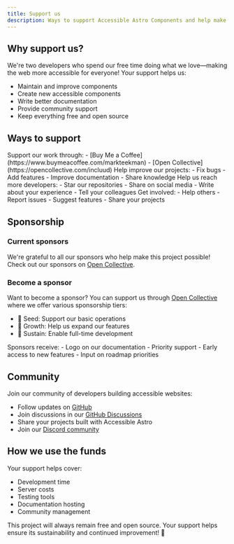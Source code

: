 ```yaml
---
title: Support us
description: Ways to support Accessible Astro Components and help make the web more accessible for everyone.
---
```



## Why support us?

We're two developers who spend our free time doing what we love—making the web more accessible for everyone! Your support helps us:
- Maintain and improve components
- Create new accessible components
- Write better documentation
- Provide community support
- Keep everything free and open source

## Ways to support

<CardGrid stagger>
  <Card title="Financial support" icon="rocket">
    Support our work through:
    - [Buy Me a Coffee](https://www.buymeacoffee.com/markteekman)
    - [Open Collective](https://opencollective.com/incluud)
  </Card>
  
  <Card title="Contribute code" icon="github">
    Help improve our projects:
    - Fix bugs
    - Add features
    - Improve documentation
    - Share knowledge
  </Card>

  <Card title="Spread the word" icon="megaphone">
    Help us reach more developers:
    - Star our repositories
    - Share on social media
    - Write about your experience
    - Tell your colleagues
  </Card>

  <Card title="Join the community" icon="discord">
    Get involved:
    - Help others
    - Report issues
    - Suggest features
    - Share your projects
  </Card>
</CardGrid>

## Sponsorship

### Current sponsors

We're grateful to all our sponsors who help make this project possible! Check out our sponsors on [Open Collective](https://opencollective.com/incluud).

### Become a sponsor

Want to become a sponsor? You can support us through [Open Collective](https://opencollective.com/incluud) where we offer various sponsorship tiers:

- 🌱 Seed: Support our basic operations
- 🌿 Growth: Help us expand our features
- 🌳 Sustain: Enable full-time development

<Aside type="tip" title="Benefits">
  Sponsors receive:
  - Logo on our documentation
  - Priority support
  - Early access to new features
  - Input on roadmap priorities
</Aside>

## Community

Join our community of developers building accessible websites:

- Follow updates on [GitHub](https://github.com/markteekman)
- Join discussions in our [GitHub Discussions](https://github.com/markteekman/accessible-astro-components/discussions)
- Share your projects built with Accessible Astro
- Join our [Discord community](https://astro.build/chat)

## How we use the funds

Your support helps cover:
- Development time
- Server costs
- Testing tools
- Documentation hosting
- Community management

<Aside type="note" title="Open source">
  This project will always remain free and open source. Your support helps ensure its sustainability and continued improvement! 💚
</Aside>
